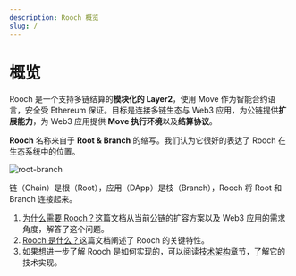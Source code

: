 ```yaml
---
description: Rooch 概览
slug: /
---
```


# 概览

Rooch 是一个支持多链结算的**模块化的 Layer2**，使用 Move 作为智能合约语言，安全受 Ethereum 保证。目标是连接多链生态与 Web3 应用，为公链提供**扩展能力**，为 Web3 应用提供 **Move 执行环境**以及**结算协议**。

**Rooch** 名称来自于 **Root & Branch** 的缩写。我们认为它很好的表达了 Rooch 在生态系统中的位置。

![root-branch](/diagram/rooch-root-branch.svg)

链（Chain）是根（Root），应用（DApp）是枝（Branch），Rooch 将 Root 和 Branch 连接起来。

1. [为什么需要 Rooch？](01-why-rooch.md)这篇文档从当前公链的扩容方案以及 Web3 应用的需求角度，解答了这个问题。
2. [Rooch 是什么？](02-what-is-rooch.md)这篇文档阐述了 Rooch 的关键特性。
3. 如果想进一步了解 Rooch 是如何实现的，可以阅读[技术架构](04-technology/index.md)章节，了解它的技术实现。
